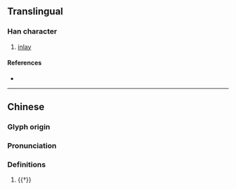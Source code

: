 {{character info}}
==Translingual==

===Han character===
{{Han char|rn=96|rad=玉|as=17|sn=21|four=10132|canj=MGYRV|ids=⿰𤣩襄}}

# [[inlay]]

====References====
* {{Han ref|kx=0745.190|dkj=21350|dj=1154.010|hdz=21146.070|uh=74D6|ud=29910|bh=C4EC|bd=50412}}

----
==Chinese==
{{zh-forms}}

===Glyph origin===
{{Han etym}}

===Pronunciation===
{{zh-pron
|m=xiāng
|c=seung1
|mc=y
|oc=y
|cat=
}}

===Definitions===
{{zh-hanzi}}

# {{†}} {{zh-alt-form|鑲}}
